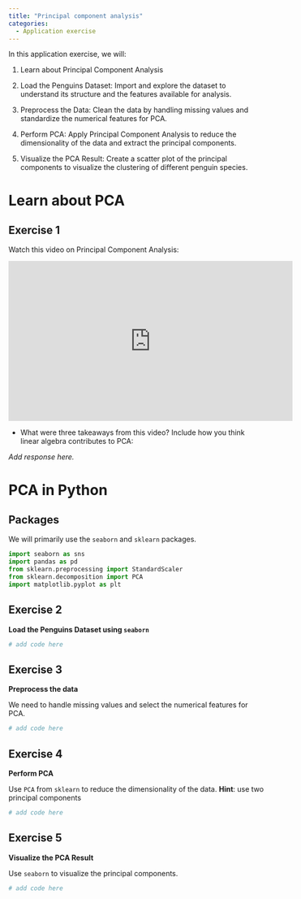 ```yaml
---
title: "Principal component analysis"
categories: 
  - Application exercise
---
```


In this application exercise, we will:

1.  Learn about Principal Component Analysis

2.  Load the Penguins Dataset: Import and explore the dataset to understand its structure and the features available for analysis.

3.  Preprocess the Data: Clean the data by handling missing values and standardize the numerical features for PCA.

4.  Perform PCA: Apply Principal Component Analysis to reduce the dimensionality of the data and extract the principal components.

5.  Visualize the PCA Result: Create a scatter plot of the principal components to visualize the clustering of different penguin species.

# Learn about PCA

## Exercise 1

Watch this video on Principal Component Analysis:

<iframe width="560" height="315" src="https://www.youtube.com/embed/FD4DeN81ODY?si=ZKBrlIsgMy-F9oq6" title="YouTube video player" frameborder="0" allow="accelerometer; autoplay; clipboard-write; encrypted-media; gyroscope; picture-in-picture; web-share" referrerpolicy="strict-origin-when-cross-origin" allowfullscreen>

</iframe>

-   What were three takeaways from this video?
    Include how you think linear algebra contributes to PCA:

*Add response here.*

# PCA in Python

## Packages

We will primarily use the `seaborn` and `sklearn` packages.

```python
import seaborn as sns
import pandas as pd
from sklearn.preprocessing import StandardScaler
from sklearn.decomposition import PCA
import matplotlib.pyplot as plt
```

## Exercise 2

**Load the Penguins Dataset using `seaborn`**

```python

# add code here
```

## Exercise 3

**Preprocess the data**

We need to handle missing values and select the numerical features for PCA.

```python
# add code here
```

## Exercise 4

**Perform PCA**

Use `PCA` from `sklearn` to reduce the dimensionality of the data.
**Hint**: use two principal components

```python
# add code here
```

## Exercise 5

**Visualize the PCA Result**

Use `seaborn` to visualize the principal components.

```python
# add code here
```
